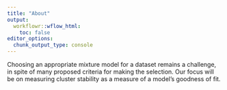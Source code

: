 ```yaml
---
title: "About"
output:
  workflowr::wflow_html:
    toc: false
editor_options:
  chunk_output_type: console
---
```


Choosing an appropriate mixture model for a dataset remains a challenge, in spite of many proposed criteria for making the selection. Our focus will be on measuring cluster stability as a measure of a model’s goodness of fit.
